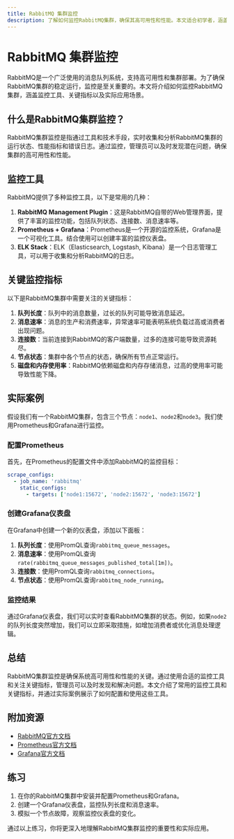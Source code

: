 ```yaml
---
title: RabbitMQ 集群监控
description: 了解如何监控RabbitMQ集群，确保其高可用性和性能。本文适合初学者，涵盖监控工具、指标和实际案例。
---
```


# RabbitMQ 集群监控

RabbitMQ是一个广泛使用的消息队列系统，支持高可用性和集群部署。为了确保RabbitMQ集群的稳定运行，监控是至关重要的。本文将介绍如何监控RabbitMQ集群，涵盖监控工具、关键指标以及实际应用场景。

## 什么是RabbitMQ集群监控？

RabbitMQ集群监控是指通过工具和技术手段，实时收集和分析RabbitMQ集群的运行状态、性能指标和错误日志。通过监控，管理员可以及时发现潜在问题，确保集群的高可用性和性能。

## 监控工具

RabbitMQ提供了多种监控工具，以下是常用的几种：

1. **RabbitMQ Management Plugin**：这是RabbitMQ自带的Web管理界面，提供了丰富的监控功能，包括队列状态、连接数、消息速率等。
2. **Prometheus + Grafana**：Prometheus是一个开源的监控系统，Grafana是一个可视化工具。结合使用可以创建丰富的监控仪表盘。
3. **ELK Stack**：ELK（Elasticsearch, Logstash, Kibana）是一个日志管理工具，可以用于收集和分析RabbitMQ的日志。

## 关键监控指标

以下是RabbitMQ集群中需要关注的关键指标：

1. **队列长度**：队列中的消息数量，过长的队列可能导致消息延迟。
2. **消息速率**：消息的生产和消费速率，异常速率可能表明系统负载过高或消费者出现问题。
3. **连接数**：当前连接到RabbitMQ的客户端数量，过多的连接可能导致资源耗尽。
4. **节点状态**：集群中各个节点的状态，确保所有节点正常运行。
5. **磁盘和内存使用率**：RabbitMQ依赖磁盘和内存存储消息，过高的使用率可能导致性能下降。

## 实际案例

假设我们有一个RabbitMQ集群，包含三个节点：`node1`、`node2`和`node3`。我们使用Prometheus和Grafana进行监控。

### 配置Prometheus

首先，在Prometheus的配置文件中添加RabbitMQ的监控目标：

```yaml
scrape_configs:
  - job_name: 'rabbitmq'
    static_configs:
      - targets: ['node1:15672', 'node2:15672', 'node3:15672']
```

### 创建Grafana仪表盘

在Grafana中创建一个新的仪表盘，添加以下面板：

1. **队列长度**：使用PromQL查询`rabbitmq_queue_messages`。
2. **消息速率**：使用PromQL查询`rate(rabbitmq_queue_messages_published_total[1m])`。
3. **连接数**：使用PromQL查询`rabbitmq_connections`。
4. **节点状态**：使用PromQL查询`rabbitmq_node_running`。

### 监控结果

通过Grafana仪表盘，我们可以实时查看RabbitMQ集群的状态。例如，如果`node2`的队列长度突然增加，我们可以立即采取措施，如增加消费者或优化消息处理逻辑。

## 总结

RabbitMQ集群监控是确保系统高可用性和性能的关键。通过使用合适的监控工具和关注关键指标，管理员可以及时发现和解决问题。本文介绍了常用的监控工具和关键指标，并通过实际案例展示了如何配置和使用这些工具。

## 附加资源

- [RabbitMQ官方文档](https://www.rabbitmq.com/documentation.html)
- [Prometheus官方文档](https://prometheus.io/docs/)
- [Grafana官方文档](https://grafana.com/docs/)

## 练习

1. 在你的RabbitMQ集群中安装并配置Prometheus和Grafana。
2. 创建一个Grafana仪表盘，监控队列长度和消息速率。
3. 模拟一个节点故障，观察监控仪表盘的变化。

通过以上练习，你将更深入地理解RabbitMQ集群监控的重要性和实际应用。